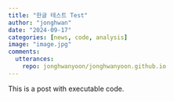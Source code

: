 ```yaml
---
title: "한글 테스트 Test"
author: "jonghwan"
date: "2024-09-17"
categories: [news, code, analysis]
image: "image.jpg"
comments: 
  utterances:
    repo: jonghwanyoon/jonghwanyoon.github.io
---
```


This is a post with executable code.
